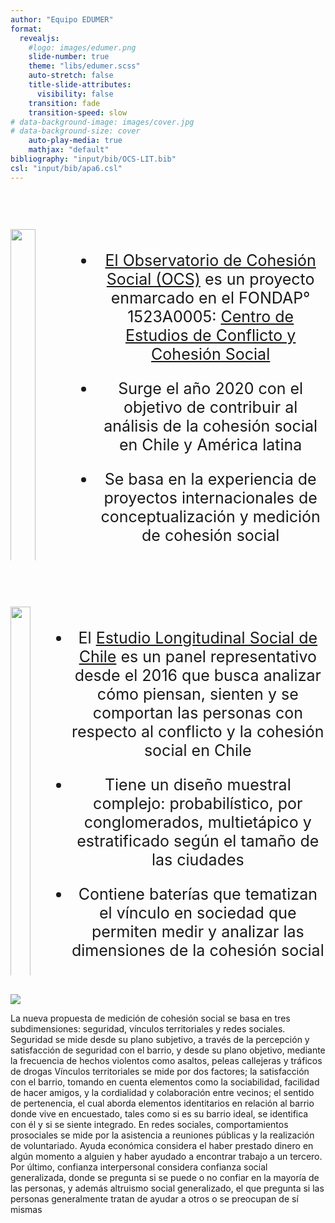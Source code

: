 ```yaml
---
author: "Equipo EDUMER"
format:
  revealjs:
    #logo: images/edumer.png
    slide-number: true
    theme: "libs/edumer.scss"
    auto-stretch: false
    title-slide-attributes:
      visibility: false
    transition: fade
    transition-speed: slow
# data-background-image: images/cover.jpg
# data-background-size: cover
    auto-play-media: true
    mathjax: "default"
bibliography: "input/bib/OCS-LIT.bib"
csl: "input/bib/apa6.csl"
---
```


##


::::: columns
::: {.column width="35%"}


<br>


![](images/LOGO-OCS.png){width="100%" fig-align="right"}
:::


:::{.column width="10%"}


:::


::: {.column width="55%" style="font-size: 25px; text-align: center; margin: 0 auto;"}


<br>


-   [El Observatorio de Cohesión Social (OCS)](https://ocs-coes.com/){target="_blank"} es un proyecto enmarcado en el FONDAP° 1523A0005: [Centro de Estudios de Conflicto y Cohesión Social](https://coes.cl/){target="_blank"}


-   Surge el año 2020 con el objetivo de contribuir al análisis de la cohesión social en Chile y América latina


-  Se basa en la experiencia de proyectos internacionales de conceptualización y medición de cohesión social


:::
:::::


##


::::: columns
::: {.column width="35%"}


<br>


![](images/elsoc.png){width="100%" fig-align="right"}
:::


::: {.column width="55%" style="font-size: 25px; text-align: center; margin: 0 auto;"}


<br>


-  El [Estudio Longitudinal Social de Chile](https://coes.cl/elsoc/){target="_blank"} es un panel representativo desde el 2016 que busca analizar cómo piensan, sienten y se comportan las personas con respecto al conflicto y la cohesión social en Chile


-  Tiene un diseño muestral complejo: probabilístico, por conglomerados, multietápico y estratificado según el tamaño de las ciudades


-  Contiene baterías que tematizan el vínculo en sociedad que permiten medir y analizar las dimensiones de la cohesión social


:::
:::::




##


![](images/propuesta-nueva.png)

::: notes
La nueva propuesta de medición de cohesión social se basa en tres subdimensiones: seguridad, vínculos territoriales y redes sociales.
Seguridad se mide desde su plano subjetivo, a través de la percepción y satisfacción de seguridad con el barrio, y desde su plano objetivo, mediante la frecuencia de hechos violentos como asaltos, peleas callejeras y tráficos de drogas
Vínculos territoriales se mide por dos factores; la satisfacción con el barrio, tomando en cuenta elementos como la sociabilidad, facilidad de hacer amigos, y la cordialidad y colaboración entre vecinos; el sentido de pertenencia, el cual aborda elementos identitarios en relación al barrio donde vive en encuestado, tales como si es su barrio ideal, se identifica con él y si se siente integrado.
En redes sociales, comportamientos prosociales se mide por la asistencia a reuniones públicas y la realización de voluntariado. Ayuda económica considera el haber prestado dinero en algún momento a alguien y haber ayudado a encontrar trabajo a un tercero. Por último, confianza interpersonal considera confianza social generalizada, donde se pregunta si se puede o no confiar en la mayoría de las personas, y además altruismo social generalizado, el que pregunta si las personas generalmente tratan de ayudar a otros o se preocupan de sí mismas
:::